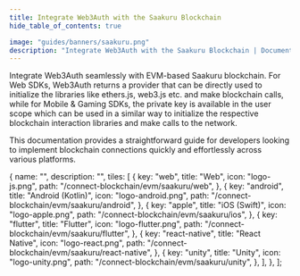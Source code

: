 ```yaml
---
title: Integrate Web3Auth with the Saakuru Blockchain
hide_table_of_contents: true

image: "guides/banners/saakuru.png"
description: "Integrate Web3Auth with the Saakuru Blockchain | Documentation - Web3Auth"
---
```



<SEO
  title="Integrate Web3Auth with the Saakuru Blockchain"
  description="Integrate Web3Auth with the Saakuru Blockchain | Documentation - Web3Auth"
  image="https://web3auth.io/docs/guides/banners/saakuru.png"
  slug="/connect-blockchain/evm/saakuru"
/>

Integrate Web3Auth seamlessly with EVM-based Saakuru blockchain. For Web SDKs, Web3Auth returns a
provider that can be directly used to initialize the libraries like ethers.js, web3.js etc. and make
blockchain calls, while for Mobile & Gaming SDKs, the private key is available in the user scope
which can be used in a similar way to initialize the respective blockchain interaction libraries and
make calls to the network.

This documentation provides a straightforward guide for developers looking to implement blockchain
connections quickly and effortlessly across various platforms.

  {
    name: "",
    description: "",
    tiles: [
      {
        key: "web",
        title: "Web",
        icon: "logo-js.png",
        path: "/connect-blockchain/evm/saakuru/web",
      },
      {
        key: "android",
        title: "Android (Kotlin)",
        icon: "logo-android.png",
        path: "/connect-blockchain/evm/saakuru/android",
      },
      {
        key: "apple",
        title: "iOS (Swift)",
        icon: "logo-apple.png",
        path: "/connect-blockchain/evm/saakuru/ios",
      },
      {
        key: "flutter",
        title: "Flutter",
        icon: "logo-flutter.png",
        path: "/connect-blockchain/evm/saakuru/flutter",
      },
      {
        key: "react-native",
        title: "React Native",
        icon: "logo-react.png",
        path: "/connect-blockchain/evm/saakuru/react-native",
      },
      {
        key: "unity",
        title: "Unity",
        icon: "logo-unity.png",
        path: "/connect-blockchain/evm/saakuru/unity",
      },
    ],
  },
];

<Tiles tileGroups={Saakuru} />
